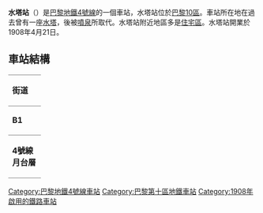 {{Infobox station
| name                = {{lang|fr|Château d'Eau}}
| symbol_location     = paris
| symbol              = m
| symbol2             = 
| type                = [[巴黎地鐵|巴黎地鐵]]車站
| image               = [[File:Metro_de_Paris_-_Ligne_4_-_Chateau_d_Eau_01.jpg|Metro paris station chateau d'eau]]
| alt                 = 
| caption             = 
| other_name          = 
| address             = 51/53, boul. de Strasbourg<br />[[巴黎第十區|巴黎第十區]]
| borough             = [[法蘭西島|法蘭西島]]
| country             = 法國
| iso_region          = FR_scale:2000
| coordinates_display = title
| coordinates_format  = dms
| latd  = 48| latm  = 52| lats  = 22| latNS  = N
| longd = 2| longm = 21| longs = 22| longEW = E
| coordinates         = 
| owned               = [[RATP|RATP]]
| operator            = [[RATP|RATP]]
| line                = 
| disabled            = 
| zone                = 1
| opened              = {{Start-date|1908-04-21}}
| closed              = <!-- {{End date|YYYY|MM|DD|df=y}} -->
| services            = 
| map_type            = France Paris
}}
'''水塔站'''（{{lang-fr|Château d'Eau}}）是[[巴黎地鐵4號線|巴黎地鐵4號線]]的一個車站，水塔站位於[[巴黎10區|巴黎10區]]。車站所在地在過去曾有一座[[水塔|水塔]]，後被[[噴泉|噴泉]]所取代。水塔站附近地區多是[[住宅區|住宅區]]。水塔站開業於1908年4月21日。
== 車站結構 ==
{| border=0 cellspacing=0 cellpadding=3
|style="border-bottom:solid 1px gray;border-top:solid 1px gray;" width=50 valign=top|'''街道'''
|-
|style="border-bottom:solid 1px gray;border-top:solid 1px gray;" width=50 valign=top|'''B1'''
|style="border-top:solid 1px gray;border-bottom:solid 1px gray;" width=100 valign=top|月台連接夾層
|-
|style="border-bottom:solid 1px gray;" width=50 rowspan=10 valign=top|'''4號線月台層'''
|style="border-top:solid 1px gray;border-right:solid 2px black;border-left:solid 2px black;border-bottom:solid 2px black;" colspan=2|<div style="text-align: center;"><small>[[側式月台|側式月台]]，右側開門</small></div>
|-
|style="border-bottom:solid 1px gray;" width=100|北行
|style="border-bottom:solid 1px gray;" width=390|{{arrow|L}} [[File:Metro-M.svg|16x16px]][[File:Paris_Metro_4.svg|16x16px]]往[[克里尼昂古門站|克里尼昂古門]]<small>（[[巴黎東站_(巴黎地鐵)|巴黎東站]]）</small>
|-
|南行
|{{arrow|R}} [[File:Metro-M.svg|16x16px]][[File:Paris_Metro_4.svg|16x16px]]往[[巴涅-露西·奧布拉克站|巴涅-露西·奧布拉克]]<small>（[[斯特拉斯堡-聖德尼站|斯特拉斯堡-聖德尼]]）</small>
|-
|style="border-top:solid 2px black;border-right:solid 2px black;border-left:solid 2px black;border-bottom:solid 1px gray;" colspan=2|<div style="text-align: center;"><small>[[側式月台|側式月台]]，右側開門</small></div>
|}
{{Commons category|Château d'Eau (Paris Metro)}}
{{巴黎地鐵4號線}}
{{DEFAULTSORT:Château d'Eau}}
[[Category:巴黎地鐵4號線車站|Category:巴黎地鐵4號線車站]]
[[Category:巴黎第十區地鐵車站|Category:巴黎第十區地鐵車站]]
[[Category:1908年啟用的鐵路車站|Category:1908年啟用的鐵路車站]]
